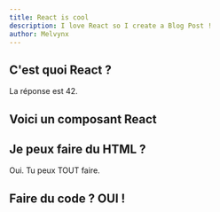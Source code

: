 ```yaml
---
title: React is cool
description: I love React so I create a Blog Post !
author: Melvynx
---
```


## C'est quoi React ?

La réponse est 42.

## Voici un composant React

<Counter />

## Je peux faire du HTML ?

<div style={{ padding: 8}}>
  <span style={{fontSize: "2.5rem", fontWeight: "bold"}}>Oui.</span>
  <span style={{fontSize: "1.2rem", fontWeight: "normal"}}>Tu</span>
  <span style={{fontSize: "1.5rem", fontWeight: "normal"}}>peux</span>
  <span style={{fontSize: "2rem", fontWeight: "bold", color: "red", textDecoration: "green wavy underline"}}>TOUT</span>
  <span style={{fontSize: "1.7rem", fontWeight: "normal"}}>faire.</span>
</div>

## Faire du code ? OUI !